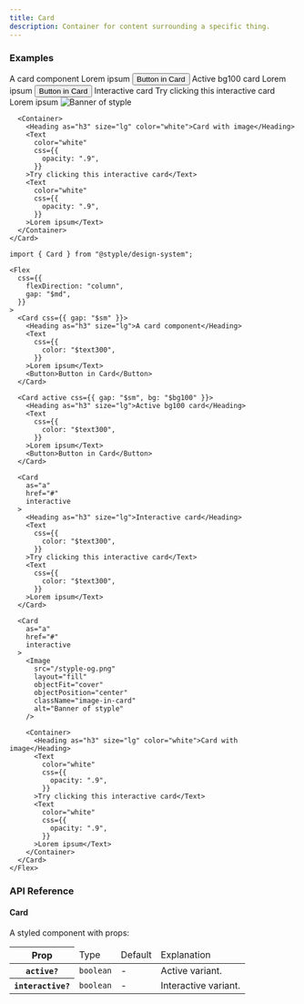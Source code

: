 ```yaml
---
title: Card
description: Container for content surrounding a specific thing.
---
```


### Examples

<Preview>
  <Flex
    css={{
      flexDirection: "column",
      gap: "$md",
    }}
  >
    <Card css={{ gap: "$sm" }}>
      <Heading as="h3" size="lg">A card component</Heading>
      <Text
        css={{
          color: "$text300",
        }}
      >Lorem ipsum</Text>
      <Button>Button in Card</Button>
    </Card>
    <Card active css={{ gap: "$sm", bg: "$bg100" }}>
      <Heading as="h3" size="lg">Active bg100 card</Heading>
      <Text
        css={{
          color: "$text300",
        }}
      >Lorem ipsum</Text>
      <Button>Button in Card</Button>
    </Card>
    <Card
      as="a"
      href="#"
      interactive
    >
      <Heading as="h3" size="lg">Interactive card</Heading>
      <Text
        css={{
          color: "$text300",
        }}
      >Try clicking this interactive card</Text>
      <Text
        css={{
          color: "$text300",
        }}
      >Lorem ipsum</Text>
    </Card>
    <Card
      as="a"
      href="#"
      interactive
    >
      <Image
        src="/styple-og.png"
        layout="fill"
        objectFit="cover"
        objectPosition="center"
        className="image-in-card"
        alt="Banner of styple"
      />

      <Container>
        <Heading as="h3" size="lg" color="white">Card with image</Heading>
        <Text
          color="white"
          css={{
            opacity: ".9",
          }}
        >Try clicking this interactive card</Text>
        <Text
          color="white"
          css={{
            opacity: ".9",
          }}
        >Lorem ipsum</Text>
      </Container>
    </Card>
  </Flex>
</Preview>

```tsx outline=true
import { Card } from "@styple/design-system";

<Flex
  css={{
    flexDirection: "column",
    gap: "$md",
  }}
>
  <Card css={{ gap: "$sm" }}>
    <Heading as="h3" size="lg">A card component</Heading>
    <Text
      css={{
        color: "$text300",
      }}
    >Lorem ipsum</Text>
    <Button>Button in Card</Button>
  </Card>

  <Card active css={{ gap: "$sm", bg: "$bg100" }}>
    <Heading as="h3" size="lg">Active bg100 card</Heading>
    <Text
      css={{
        color: "$text300",
      }}
    >Lorem ipsum</Text>
    <Button>Button in Card</Button>
  </Card>

  <Card
    as="a"
    href="#"
    interactive
  >
    <Heading as="h3" size="lg">Interactive card</Heading>
    <Text
      css={{
        color: "$text300",
      }}
    >Try clicking this interactive card</Text>
    <Text
      css={{
        color: "$text300",
      }}
    >Lorem ipsum</Text>
  </Card>

  <Card
    as="a"
    href="#"
    interactive
  >
    <Image
      src="/styple-og.png"
      layout="fill"
      objectFit="cover"
      objectPosition="center"
      className="image-in-card"
      alt="Banner of styple"
    />

    <Container>
      <Heading as="h3" size="lg" color="white">Card with image</Heading>
      <Text
        color="white"
        css={{
          opacity: ".9",
        }}
      >Try clicking this interactive card</Text>
      <Text
        color="white"
        css={{
          opacity: ".9",
        }}
      >Lorem ipsum</Text>
    </Container>
  </Card>
</Flex>
```

### API Reference

#### Card

A styled component with props:

<Table>
  <Thead>
    <Tr>
      <Th>Prop</Th>
      <Td>Type</Td>
      <Td>Default</Td>
      <Td>Explanation</Td>
    </Tr>
  </Thead>
  <Tbody>
    <Tr>
      <Th>
        <Code>active?</Code>
      </Th>
      <Td>
        <Code color="normal">boolean</Code>
      </Td>
      <Td>-</Td>
      <Td><Text>Active variant.</Text></Td>
    </Tr>
    <Tr>
      <Th>
        <Code>interactive?</Code>
      </Th>
      <Td>
        <Code color="normal">boolean</Code>
      </Td>
      <Td>-</Td>
      <Td><Text>Interactive variant.</Text></Td>
    </Tr>
  </Tbody>
</Table>